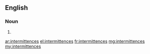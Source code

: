 ==English==

===Noun===
{{head|en}}

# {{plural of|intermittence}}

[[ar:intermittences]]
[[el:intermittences]]
[[fr:intermittences]]
[[mg:intermittences]]
[[my:intermittences]]